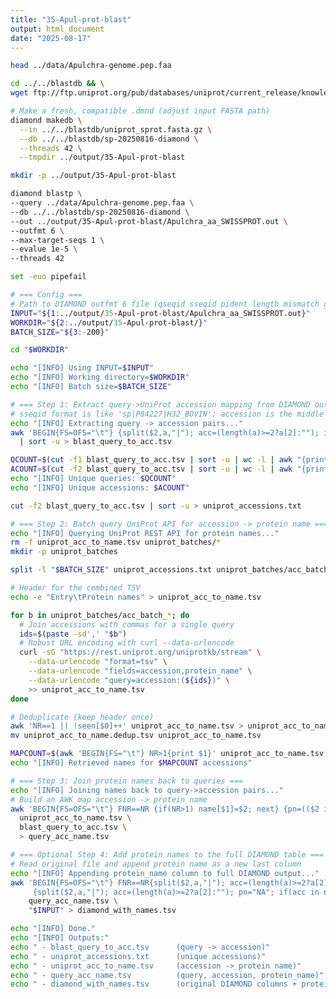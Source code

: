 ```yaml
---
title: "35-Apul-prot-blast"
output: html_document
date: "2025-08-17"
---
```


```bash
head ../data/Apulchra-genome.pep.faa
```
```bash
cd ../../blastdb && \
wget ftp://ftp.uniprot.org/pub/databases/uniprot/current_release/knowledgebase/complete/uniprot_sprot.fasta.gz

```


```bash
# Make a fresh, compatible .dmnd (adjust input FASTA path)
diamond makedb \
  --in ../../blastdb/uniprot_sprot.fasta.gz \
  --db ../../blastdb/sp-20250816-diamond \
  --threads 42 \
  --tmpdir ../output/35-Apul-prot-blast
```




```bash
mkdir -p ../output/35-Apul-prot-blast

diamond blastp \
--query ../data/Apulchra-genome.pep.faa \
--db ../../blastdb/sp-20250816-diamond \
--out ../output/35-Apul-prot-blast/Apulchra_aa_SWISSPROT.out \
--outfmt 6 \
--max-target-seqs 1 \
--evalue 1e-5 \
--threads 42
```

```bash
set -euo pipefail

# === Config ===
# Path to DIAMOND outfmt 6 file (qseqid sseqid pident length mismatch gapopen qstart qend sstart send evalue bitscore)
INPUT="${1:../output/35-Apul-prot-blast/Apulchra_aa_SWISSPROT.out}"
WORKDIR="${2:../output/35-Apul-prot-blast/}"
BATCH_SIZE="${3:-200}"

cd "$WORKDIR"

echo "[INFO] Using INPUT=$INPUT"
echo "[INFO] Working directory=$WORKDIR"
echo "[INFO] Batch size=$BATCH_SIZE"

# === Step 1: Extract query->UniProt accession mapping from DIAMOND outfmt 6 ===
# sseqid format is like 'sp|P84227|H32_BOVIN'; accession is the middle token.
echo "[INFO] Extracting query -> accession pairs..."
awk 'BEGIN{FS=OFS="\t"} {split($2,a,"|"); acc=(length(a)>=2?a[2]:""); if(acc!="") print $1, acc}' "$INPUT" \
  | sort -u > blast_query_to_acc.tsv

QCOUNT=$(cut -f1 blast_query_to_acc.tsv | sort -u | wc -l | awk "{print \$1}")
ACOUNT=$(cut -f2 blast_query_to_acc.tsv | sort -u | wc -l | awk "{print \$1}")
echo "[INFO] Unique queries: $QCOUNT"
echo "[INFO] Unique accessions: $ACOUNT"

cut -f2 blast_query_to_acc.tsv | sort -u > uniprot_accessions.txt

# === Step 2: Batch query UniProt API for accession -> protein name ===
echo "[INFO] Querying UniProt REST API for protein names..."
rm -f uniprot_acc_to_name.tsv uniprot_batches/*
mkdir -p uniprot_batches

split -l "$BATCH_SIZE" uniprot_accessions.txt uniprot_batches/acc_batch_

# Header for the combined TSV
echo -e "Entry\tProtein names" > uniprot_acc_to_name.tsv

for b in uniprot_batches/acc_batch_*; do
  # Join accessions with commas for a single query
  ids=$(paste -sd',' "$b")
  # Robust URL encoding with curl --data-urlencode
  curl -sG "https://rest.uniprot.org/uniprotkb/stream" \
    --data-urlencode "format=tsv" \
    --data-urlencode "fields=accession,protein_name" \
    --data-urlencode "query=accession:(${ids})" \
    >> uniprot_acc_to_name.tsv
done

# Deduplicate (keep header once)
awk 'NR==1 || !seen[$0]++' uniprot_acc_to_name.tsv > uniprot_acc_to_name.dedup.tsv
mv uniprot_acc_to_name.dedup.tsv uniprot_acc_to_name.tsv

MAPCOUNT=$(awk 'BEGIN{FS="\t"} NR>1{print $1}' uniprot_acc_to_name.tsv | sort -u | wc -l | awk "{print \$1}")
echo "[INFO] Retrieved names for $MAPCOUNT accessions"

# === Step 3: Join protein names back to queries ===
echo "[INFO] Joining names back to query->accession pairs..."
# Build an AWK map accession -> protein name
awk 'BEGIN{FS=OFS="\t"} FNR==NR {if(NR>1) name[$1]=$2; next} {pn=(($2 in name)?name[$2]:"NA"); print $1,$2,pn}' \
  uniprot_acc_to_name.tsv \
  blast_query_to_acc.tsv \
  > query_acc_name.tsv

# === Optional Step 4: Add protein names to the full DIAMOND table ===
# Read original file and append protein name as a new last column
echo "[INFO] Appending protein_name column to full DIAMOND output..."
awk 'BEGIN{FS=OFS="\t"} FNR==NR{split($2,a,"|"); acc=(length(a)>=2?a[2]:""); name[acc]=$0; next} \
     {split($2,a,"|"); acc=(length(a)>=2?a[2]:""); pn="NA"; if(acc in name){split(name[acc],b,"\t"); pn=b[3]} print $0,pn}' \
    query_acc_name.tsv \
    "$INPUT" > diamond_with_names.tsv

echo "[INFO] Done."
echo "[INFO] Outputs:"
echo " - blast_query_to_acc.tsv      (query -> accession)"
echo " - uniprot_accessions.txt      (unique accessions)"
echo " - uniprot_acc_to_name.tsv     (accession -> protein name)"
echo " - query_acc_name.tsv          (query, accession, protein_name)"
echo " - diamond_with_names.tsv      (original DIAMOND columns + protein_name)"

```

